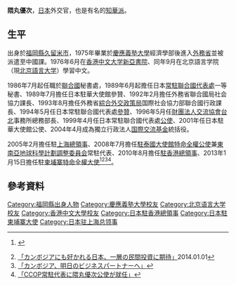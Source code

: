 {{Infobox ambassador
| name  = 隈丸 優次
| original_name = 
| native_name_lang = 
| image = 
| imagesize = 
| office = {{JPN}}第14任國際恐怖主義與組織犯罪對策擔當大使
| term_start = 2016年10月
| term_end = 2017年10月
|1blankname    = {{nowrap|[[外務大臣_(日本)|外務大臣]]}}
|1namedata     = [[岸田文雄|岸田文雄]]<br>[[河野太郎|河野太郎]]
| predecessor = [[井出敬二|井出敬二]]
| successor = {{link-ja|山本榮二|山本栄二 (外交官)}}
| order2 = 15
| ambassador_from2 = 日本
| country2 = 柬埔寨
| term_start2 = 2013年1月15日
| term_end2 = 2016年10月
|1blankname2    = {{nowrap|[[外務大臣_(日本)|外務大臣]]}}
|1namedata2     = [[岸田文雄|岸田文雄]]
| predecessor2 = {{link-ja|黑木雅文|黒木雅文}}
| successor2 = {{link-ja|堀之内秀久|堀之内秀久}}
|birth_date = {{birth date and age|1951|12|7}}
|birth_place = {{JPN}}[[福岡縣|福岡縣]][[久留米市|久留米市]]
|death_date = 
|death_place = 
|alma_mater = [[慶應義塾大学|慶應義塾大学]]經濟学部
|profession = 
|occupation=
|spouse = 
|parents=
|relatives= 
|children= 
|party = 
|website=
}}
'''隈丸優次'''{{BD|1951年|12月7日|||}}，[[日本|日本]]外交官，也是有名的[[知華派|知華派]]。

==生平==
出身於[[福岡縣|福岡縣]][[久留米市|久留米市]]，1975年畢業於[[慶應義塾大學|慶應義塾大學]]經濟學部後進入[[日本外務省|外務省]]並被派遣至中國課。1976年6月在[[香港中文大学|香港中文大学]][[新亞書院|新亞書院]]、同年9月在北京語言学院（現[[北京語言大学|北京語言大学]]）學習中文。

1986年7月起任職於[[聯合國|聯合國]]秘書處，1989年6月起擔任日本[[常駐聯合國代表|常駐聯合國代表處]]一等秘書、1989年7月擔任日本駐華大使館參贊、1992年2月擔任外務省聯合國局社会協力課長、1993年8月擔任外務省[[綜合外交政策局|綜合外交政策局]]国際社会協力部聯合國行政課長、1994年5月任日本常駐聯合國代表處[[參贊|參贊]]、1996年5月任[[財團法人交流協會|財團法人交流協會]][[台北|台北]]事務所總務部長、1999年4月任日本常駐聯合國代表處[[公使|公使]]、2001年任日本駐華大使館公使、2004年4月成為獨立行政法人[[国際交流基金|国際交流基金]]統括役。

2005年2月擔任駐[[上海|上海]][[總領事|總領事]]、2008年7月擔任[[日本駐泰國大使館|駐泰國大使館]][[特命全權公使|特命全權公使]]兼[[東南亞地球科學計劃調整委員会|東南亞地球科學計劃調整委員会]]常駐代表、2010年8月擔任[[日本駐香港總領事館|駐香港總領事]]、2013年1月15日擔任駐[[柬埔寨|柬埔寨]][[特命全權大使|特命全權大使]]<ref>{{ja icon}} {{cite web
  | title = 国連次席大使に梅本氏　政府決定　隈丸　優次氏（くままる・ゆうじ＝カンボジア大使）
  | publisher = [[日本経済新聞|日本経済新聞]] NIKKEI.NET
  | url = http://www.nikkei.com/article/DGXNASFS15006_V10C13A1EB1000/
  | date = 2013-01-15 
  | accessdate = 2014-04-27 }}</ref><ref>[http://jbpress.ismedia.jp/articles/-/39538 「カンボジアにも好かれる日本、一層の民間投資に期待」]2014.01.01</ref><ref>[http://www.kh.emb-japan.go.jp/ambassador/Kumamaru/20130621_Interview.pdf 「カンボジア、明日のビジネスパートナーへ」]</ref><ref>[https://www.gsj.jp/data/chishitsunews/08_12_11.pdf 「CCOP常駐代表に隈丸優次公使が就任」]</ref>。

==參考資料==
{{reflist}}

{{日本駐香港總領事}}
{{DEFAULTSORT:Kumamaru Yuji}}
[[Category:福岡縣出身人物|Category:福岡縣出身人物]]
[[Category:慶應義塾大學校友|Category:慶應義塾大學校友]]
[[Category:北京语言大学校友|Category:北京语言大学校友]]
[[Category:香港中文大學校友|Category:香港中文大學校友]]
[[Category:日本駐香港總領事|Category:日本駐香港總領事]]
[[Category:日本駐柬埔寨大使|Category:日本駐柬埔寨大使]]
[[Category:日本驻上海总领事|Category:日本驻上海总领事]]
